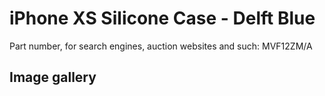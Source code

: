 
# iPhone XS Silicone Case - Delft Blue

Part number, for search engines, auction websites and such: MVF12ZM/A

## Image gallery

<div style={{ width: "768px" }}>
  <GalleryComponent
    images={[
      {
        original: "/everysource/MVF12.png",
        thumbnail: "/everypreview/MVF12.png",
      },
      {
        original: "/everysource/MVF12_AV1_GOLD.png",
        thumbnail: "/everypreview/MVF12_AV1_GOLD.png",
      },
      {
        original: "/everysource/MVF12_AV1_SILVER.png",
        thumbnail: "/everypreview/MVF12_AV1_SILVER.png",
      },
      {
        original: "/everysource/MVF12_AV1_SPACE_GRAY.png",
        thumbnail: "/everypreview/MVF12_AV1_SPACE_GRAY.png",
      },
      {
        original: "/everysource/MVF12_AV2.png",
        thumbnail: "/everypreview/MVF12_AV2.png",
      }
    ]}
  />
</div>